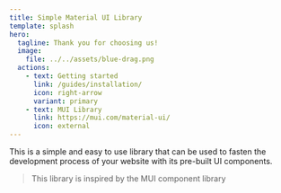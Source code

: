 ```yaml
---
title: Simple Material UI Library
template: splash
hero:
  tagline: Thank you for choosing us!
  image:
    file: ../../assets/blue-drag.png
  actions:
    - text: Getting started
      link: /guides/installation/
      icon: right-arrow
      variant: primary
    - text: MUI Library
      link: https://mui.com/material-ui/
      icon: external
---
```

This is a simple and easy to use library that can be used to fasten the development process of your website with its pre-built UI components.


>This library is inspired by the MUI component library



